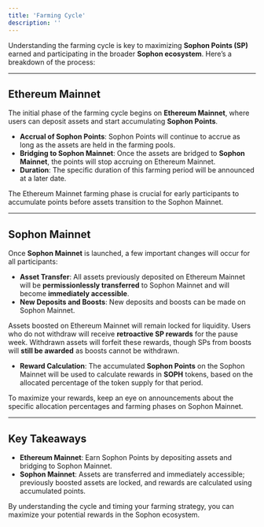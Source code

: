 ```yaml
---
title: 'Farming Cycle'
description: ''
---
```


Understanding the farming cycle is key to maximizing **Sophon Points (SP)** earned and participating in the broader **Sophon ecosystem**. Here’s a breakdown of the process:

---

## Ethereum Mainnet

The initial phase of the farming cycle begins on **Ethereum Mainnet**, where users can deposit assets and start accumulating **Sophon Points**.

- **Accrual of Sophon Points**: Sophon Points will continue to accrue as long as the assets are held in the farming pools.
- **Bridging to Sophon Mainnet**: Once the assets are bridged to **Sophon Mainnet**, the points will stop accruing on Ethereum Mainnet.
- **Duration**: The specific duration of this farming period will be announced at a later date.

<Info>The Ethereum Mainnet farming phase is crucial for early participants to accumulate points before assets transition to the Sophon Mainnet.</Info>

---

## Sophon Mainnet

Once **Sophon Mainnet** is launched, a few important changes will occur for all participants:

- **Asset Transfer**: All assets previously deposited on Ethereum Mainnet will be **permissionlessly transferred** to Sophon Mainnet and will become **immediately accessible**.
- **New Deposits and Boosts**: New deposits and boosts can be made on Sophon Mainnet.
  
<Note>Assets boosted on Ethereum Mainnet will remain locked for liquidity. Users who do not withdraw will receive **retroactive SP rewards** for the pause week. Withdrawn assets will forfeit these rewards, though SPs from boosts will **still be awarded** as boosts cannot be withdrawn.</Note>

- **Reward Calculation**: The accumulated **Sophon Points** on the Sophon Mainnet will be used to calculate rewards in **SOPH** tokens, based on the allocated percentage of the token supply for that period.

<Tip>To maximize your rewards, keep an eye on announcements about the specific allocation percentages and farming phases on Sophon Mainnet.</Tip>

---

## Key Takeaways

- **Ethereum Mainnet**: Earn Sophon Points by depositing assets and bridging to Sophon Mainnet.
- **Sophon Mainnet**: Assets are transferred and immediately accessible; previously boosted assets are locked, and rewards are calculated using accumulated points.

<Info>By understanding the cycle and timing your farming strategy, you can maximize your potential rewards in the Sophon ecosystem.</Info>
